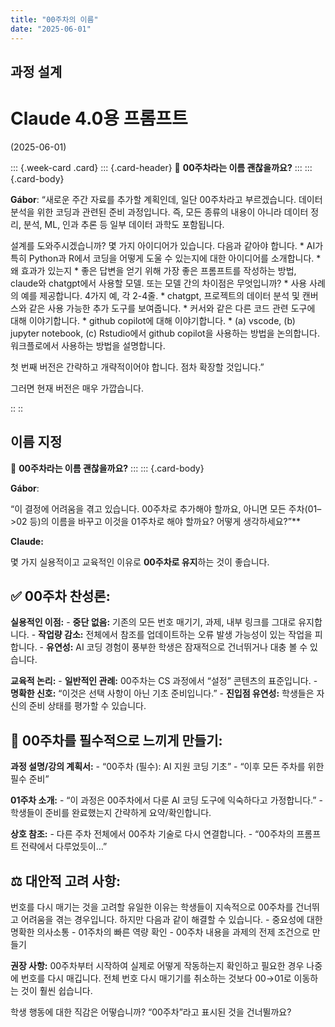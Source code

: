 ```yaml
---
title: "00주차의 이름"
date: "2025-06-01"
---
```


## 과정 설계

# Claude 4.0용 프롬프트
(2025-06-01)

::: {.week-card .card}
::: {.card-header}
🔧 **00주차라는 이름 괜찮을까요?**
  :::
  ::: {.card-body}

**Gábor**:
"새로운 주간 자료를 추가할 계획인데, 일단 00주차라고 부르겠습니다. 데이터 분석을 위한 코딩과 관련된 준비 과정입니다. 즉, 모든 종류의 내용이 아니라 데이터 정리, 분석, ML, 인과 추론 등 일부 데이터 과학도 포함됩니다.

설계를 도와주시겠습니까? 몇 가지 아이디어가 있습니다. 다음과 같아야 합니다.
* AI가 특히 Python과 R에서 코딩을 어떻게 도울 수 있는지에 대한 아이디어를 소개합니다.
* 왜 효과가 있는지
* 좋은 답변을 얻기 위해 가장 좋은 프롬프트를 작성하는 방법, claude와 chatgpt에서 사용할 모델. 또는 모델 간의 차이점은 무엇입니까?
* 사용 사례의 예를 제공합니다. 4가지 예, 각 2-4줄.
* chatgpt, 프로젝트의 데이터 분석 및 캔버스와 같은 사용 가능한 추가 도구를 보여줍니다.
* 커서와 같은 다른 코드 관련 도구에 대해 이야기합니다.
* github copilot에 대해 이야기합니다.
* (a) vscode, (b) jupyter notebook, (c) Rstudio에서 github copilot을 사용하는 방법을 논의합니다. 워크플로에서 사용하는 방법을 설명합니다.

첫 번째 버전은 간략하고 개략적이어야 합니다. 점차 확장할 것입니다."

그러면 현재 버전은 매우 가깝습니다.

::
::

## 이름 지정

::: {.week-card .card}
::: {.card-header}
🔧 **00주차라는 이름 괜찮을까요?**
  :::
  ::: {.card-body}

**Gábor**:

"이 결정에 어려움을 겪고 있습니다. 00주차로 추가해야 할까요, 아니면 모든 주차(01-->02 등)의 이름을 바꾸고 이것을 01주차로 해야 할까요? 어떻게 생각하세요?"**

**Claude:**

몇 가지 실용적이고 교육적인 이유로 **00주차로 유지**하는 것이 좋습니다.

## ✅ **00주차 찬성론:**

**실용적인 이점:**
- **중단 없음:** 기존의 모든 번호 매기기, 과제, 내부 링크를 그대로 유지합니다.
- **작업량 감소:** 전체에서 참조를 업데이트하는 오류 발생 가능성이 있는 작업을 피합니다.
- **유연성:** AI 코딩 경험이 풍부한 학생은 잠재적으로 건너뛰거나 대충 볼 수 있습니다.

**교육적 논리:**
- **일반적인 관례:** 00주차는 CS 과정에서 "설정" 콘텐츠의 표준입니다.
- **명확한 신호:** "이것은 선택 사항이 아닌 기초 준비입니다."
- **진입점 유연성:** 학생들은 자신의 준비 상태를 평가할 수 있습니다.

## 🎯 **00주차를 필수적으로 느끼게 만들기:**

**과정 설명/강의 계획서:**
- "00주차 (필수): AI 지원 코딩 기초"
- "이후 모든 주차를 위한 필수 준비"

**01주차 소개:**
- "이 과정은 00주차에서 다룬 AI 코딩 도구에 익숙하다고 가정합니다."
- 학생들이 준비를 완료했는지 간략하게 요약/확인합니다.

**상호 참조:**
- 다른 주차 전체에서 00주차 기술로 다시 연결합니다.
- "00주차의 프롬프트 전략에서 다루었듯이..."

## ⚖️ **대안적 고려 사항:**

번호를 다시 매기는 것을 고려할 유일한 이유는 학생들이 지속적으로 00주차를 건너뛰고 어려움을 겪는 경우입니다. 하지만 다음과 같이 해결할 수 있습니다.
- 중요성에 대한 명확한 의사소통
- 01주차의 빠른 역량 확인
- 00주차 내용을 과제의 전제 조건으로 만들기

**권장 사항:** 00주차부터 시작하여 실제로 어떻게 작동하는지 확인하고 필요한 경우 나중에 번호를 다시 매깁니다. 전체 번호 다시 매기기를 취소하는 것보다 00→01로 이동하는 것이 훨씬 쉽습니다.

학생 행동에 대한 직감은 어떻습니까? "00주차"라고 표시된 것을 건너뛸까요?

:::
:::
